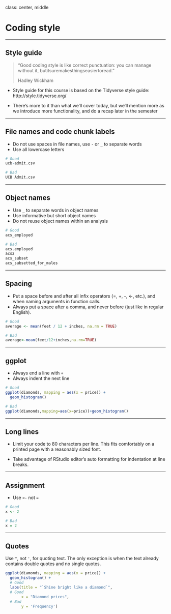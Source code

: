 class: center, middle

# Coding style

---

## Style guide

>"Good coding style is like correct punctuation: you can manage without it, butitsuremakesthingseasiertoread."
>
>Hadley Wickham

- Style guide for this course is based on the Tidyverse style guide: http://style.tidyverse.org/

- There's more to it than what we'll cover today, but we'll mention more as we introduce more functionality, and do a recap later in the semester

---

## File names and code chunk labels

- Do not use spaces in file names, use `-` or `_` to separate words
- Use all lowercase letters

```r
# Good
ucb-admit.csv

# Bad
UCB Admit.csv
```

---

## Object names

- Use `_` to separate words in object names
- Use informative but short object names
- Do not reuse object names within an analysis

```r
# Good
acs_employed

# Bad
acs.employed
acs2
acs_subset
acs_subsetted_for_males
```

---

## Spacing

- Put a space before and after all infix operators (=, +, -, <-, etc.), and when naming arguments in function calls. 
- Always put a space after a comma, and never before (just like in regular English).

```r
# Good
average <- mean(feet / 12 + inches, na.rm = TRUE)

# Bad
average<-mean(feet/12+inches,na.rm=TRUE)
```

---

## ggplot

- Always end a line with `+`
- Always indent the next line

```r
# Good
ggplot(diamonds, mapping = aes(x = price)) +
  geom_histogram()

# Bad
ggplot(diamonds,mapping=aes(x=price))+geom_histogram()
```

---

## Long lines

- Limit your code to 80 characters per line. This fits comfortably on a printed page with a reasonably sized font.

- Take advantage of RStudio editor's auto formatting for indentation at line breaks.

---

## Assignment

- Use `<-` not `=`

```r
# Good
x <- 2

# Bad
x = 2
```

---

## Quotes

Use `"`, not `'`, for quoting text. The only exception is when the text already contains double quotes and no single quotes.

```r
ggplot(diamonds, mapping = aes(x = price)) +
  geom_histogram() +
  # Good
  labs(title = "`Shine bright like a diamond`",
  # Good
       x = "Diamond prices",
  # Bad
       y = 'Frequency')
```
